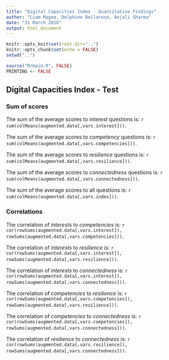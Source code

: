 ```yaml
---
title: "Digital Capacities Index - Quantitative Findings"
author: "Liam Magee, Delphine Bellarose, Anjali Sharma"
date: "31 March 2016"
output: html_document
---
```


<!-- output: word_document -->
<!-- output: pdf_document -->


```r
knitr::opts_knit$set(root.dir="..")
knitr::opts_chunk$set(echo = FALSE)
setwd("..")

source("R/main.R", FALSE)
PRINTING <- FALSE

```




## Digital Capacities Index - Test


### Sum of scores

The sum of the average scores to *interest* questions is: `r sum(colMeans(augmented.data[,vars.interest]))`.

The sum of the average scores to *competency* questions is: `r sum(colMeans(augmented.data[,vars.competencies]))`.

The sum of the average scores to *resilience* questions is: `r sum(colMeans(augmented.data[,vars.resilience]))`.

The sum of the average scores to *connectedness* questions is: `r sum(colMeans(augmented.data[,vars.connectedness]))`.

The sum of the average scores to all questions is: `r sum(colMeans(augmented.data[,vars.index]))`.


### Correlations


The correlation of *interests* to *competencies* is: `r cor(rowSums(augmented.data[,vars.interest]), rowSums(augmented.data[,vars.competencies]))`.

The correlation of *interests* to *resilience* is: `r cor(rowSums(augmented.data[,vars.interest]), rowSums(augmented.data[,vars.resilience]))`.

The correlation of *interests* to *connectedness* is: `r cor(rowSums(augmented.data[,vars.interest]), rowSums(augmented.data[,vars.connectedness]))`.

The correlation of *competencies* to *resilience* is: `r cor(rowSums(augmented.data[,vars.competencies]), rowSums(augmented.data[,vars.resilience]))`.

The correlation of *competencies* to *connectedness* is: `r cor(rowSums(augmented.data[,vars.competencies]), rowSums(augmented.data[,vars.connectedness]))`.

The correlation of *resilience* to *connectedness* is: `r cor(rowSums(augmented.data[,vars.resilience]), rowSums(augmented.data[,vars.connectedness]))`.

